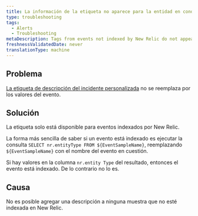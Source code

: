 ```yaml
---
title: La información de la etiqueta no aparece para la entidad en condición de alerta de infrarrojos
type: troubleshooting
tags:
  - Alerts
  - Troubleshooting
metaDescription: Tags from events not indexed by New Relic do not appear.
freshnessValidatedDate: never
translationType: machine
---
```


## Problema

[La etiqueta de descripción del incidente personalizada](/docs/alerts-applied-intelligence/new-relic-alerts/alert-conditions/alert-custom-incident-descriptions#example) no se reemplaza por los valores del evento.

## Solución

La etiqueta solo está disponible para eventos indexados por New Relic.

La forma más sencilla de saber si un evento está indexado es ejecutar la consulta `SELECT nr.entityType FROM ${EventSampleName}`, reemplazando `${EventSampleName}` con el nombre del evento en cuestión.

Si hay valores en la columna `nr.entity Type` del resultado, entonces el evento está indexado. De lo contrario no lo es.

## Causa

No es posible agregar una descripción a ninguna muestra que no esté indexada en New Relic.

